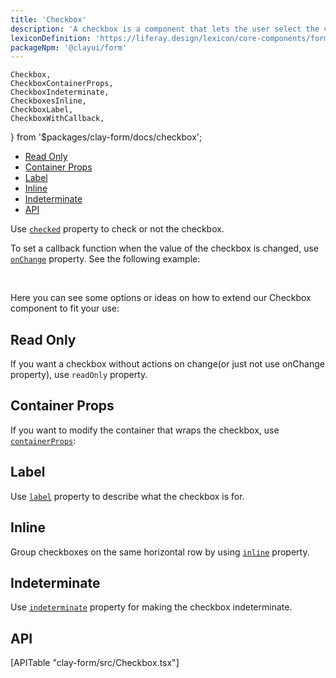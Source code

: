 ```yaml
---
title: 'Checkbox'
description: 'A checkbox is a component that lets the user select the value that is written in its corresponding text label. A user can select multiple checkboxes from a group at the same time.'
lexiconDefinition: 'https://liferay.design/lexicon/core-components/forms/radio-check-toggle/'
packageNpm: '@clayui/form'
---
```


	Checkbox,
	CheckboxContainerProps,
	CheckboxIndeterminate,
	CheckboxesInline,
	CheckboxLabel,
	CheckboxWithCallback,
} from '$packages/clay-form/docs/checkbox';

<div class="nav-toc-absolute">
<div class="nav-toc">

-   [Read Only](#read-only)
-   [Container Props](#container-props)
-   [Label](#label)
-   [Inline](#inline)
-   [Indeterminate](#indeterminate)
-   [API](#api)

</div>
</div>

Use [`checked`](#api-checked) property to check or not the checkbox.

To set a callback function when the value of the checkbox is changed, use [`onChange`](#api-onChange) property. See the following example:

<CheckboxWithCallback />

<br />

Here you can see some options or ideas on how to extend our Checkbox component to fit your use:

## Read Only

If you want a checkbox without actions on change(or just not use onChange property), use <code class="gatsby-code-text">readOnly</code> property.

<Checkbox />

## Container Props

If you want to modify the container that wraps the checkbox, use [`containerProps`](#api-containerProps):

<CheckboxContainerProps />

## Label

Use [`label`](#api-label) property to describe what the checkbox is for.

<CheckboxLabel />

## Inline

Group checkboxes on the same horizontal row by using [`inline`](#api-inline) property.

<CheckboxesInline />

## Indeterminate

Use [`indeterminate`](#api-indeterminate) property for making the checkbox indeterminate.

<CheckboxIndeterminate />

## API

<div>[APITable "clay-form/src/Checkbox.tsx"]</div>

